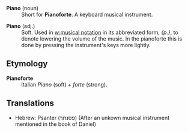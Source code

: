 ;'''Piano''' (noun)
:Short for '''Pianoforte'''.  A keyboard musical instrument.

;'''Piano''' (adj.)
:Soft. Used in [[w:musical notation]] in its abbreviated form, ''{p.}'', to denote lowering the volume of the music. In the pianoforte this is done by pressing the instrument's keys more lightly. 

==Etymology==

;'''Pianoforte'''
:Italian ''Piano'' (soft) + ''forte'' (strong).

==Translations==

*Hebrew: Psanter (פסנתר) (After an unkown musical instrument mentioned in the book of Daniel)